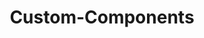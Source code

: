 ---
title: Custom-Components
description: When interacting with Upstreet Agents Platform and CLI, you may face an error. This page contains as many errors as we have documented so far.
full: false
---